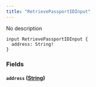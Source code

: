 ```yaml
---
title: "RetrievePassportIDInput"
---
```


No description

```
input RetrievePassportIDInput {
  address: String!
}

```

### Fields[](#fields "Direct link to heading")

#### `address` ([String](/developer/graphql-api/references/scalars/string))[](#address-string "Direct link to heading")